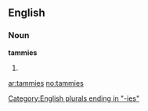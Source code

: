 ==English==

===Noun===
'''tammies'''

# {{plural of|[[tammy]]}}

[[Category:English plurals ending in "-ies"]]

[[ar:tammies]]
[[no:tammies]]